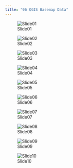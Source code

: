 ```yaml
---
title: "06 QGIS Basemap Data"
---
```




![Slide01](06 QGIS Basemap Data/Slide01.jpg)



![Slide02](06 QGIS Basemap Data/Slide02.jpg)



![Slide03](06 QGIS Basemap Data/Slide03.jpg)



![Slide04](06 QGIS Basemap Data/Slide04.jpg)



![Slide05](06 QGIS Basemap Data/Slide05.jpg)



![Slide06](06 QGIS Basemap Data/Slide06.jpg)



![Slide07](06 QGIS Basemap Data/Slide07.jpg)



![Slide08](06 QGIS Basemap Data/Slide08.jpg)



![Slide09](06 QGIS Basemap Data/Slide09.jpg)



![Slide10](06 QGIS Basemap Data/Slide10.jpg)



